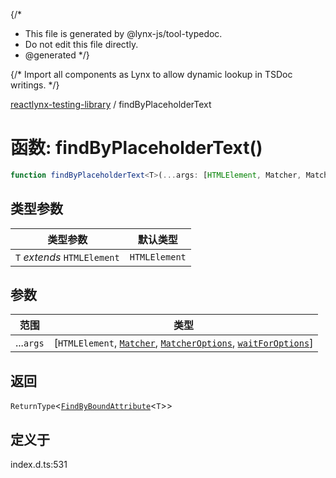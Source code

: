 {/*
* This file is generated by @lynx-js/tool-typedoc.
* Do not edit this file directly.
* @generated
*/}

{/* Import all components as Lynx to allow dynamic lookup in TSDoc writings. */}


[reactlynx-testing-library](/api/reactlynx-testing-library/index.mdx) / findByPlaceholderText

# 函数: findByPlaceholderText()

```ts
function findByPlaceholderText<T>(...args: [HTMLElement, Matcher, MatcherOptions, waitForOptions]): ReturnType<FindByBoundAttribute<T>>
```

## 类型参数

| 类型参数 | 默认类型 |
| ------ | ------ |
| `T` *extends* `HTMLElement` | `HTMLElement` |

## 参数

| 范围 | 类型 |
| ------ | ------ |
| ...`args` | [`HTMLElement`, [`Matcher`](/api/reactlynx-testing-library/TypeAlias.Matcher.mdx), [`MatcherOptions`](/api/reactlynx-testing-library/Interface.MatcherOptions.mdx), [`waitForOptions`](/api/reactlynx-testing-library/Interface.waitForOptions.mdx)] |

## 返回

`ReturnType`\<[`FindByBoundAttribute`](/api/reactlynx-testing-library/TypeAlias.FindByBoundAttribute.mdx)\<`T`\>\>

## 定义于

index.d.ts:531

